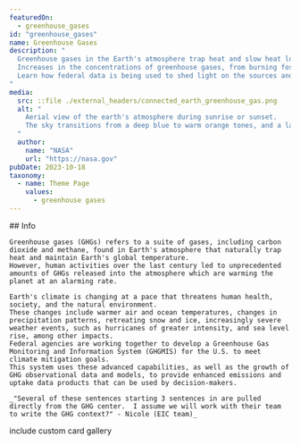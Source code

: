 ```yaml
---
featuredOn:
  - greenhouse_gases 
id: "greenhouse_gases"
name: Greenhouse Gases
description: "
  Greenhouse gases in the Earth's atmosphere trap heat and slow heat loss into space.
  Increases in the concentrations of greenhouse gases, from burning fossil fuels, has caused cascading changes to many of Earth's vital life-supporting systems.
  Learn how federal data is being used to shed light on the sources and hotspots of GHG emissions and to understand the associated impacts on the climate.
"
media:
  src: ::file ./external_headers/connected_earth_greenhouse_gas.png
  alt: "
    Aerial view of the earth's atmosphere during sunrise or sunset.
    The sky transitions from a deep blue to warm orange tones, and a layer of clouds is bathed in golden light, creating a striking contrast between the darkened earth below and the bright sky above.
  "
  author:
    name: "NASA"
    url: "https://nasa.gov"
pubDate: 2023-10-18
taxonomy:
  - name: Theme Page
    values:
      - greenhouse gases
---
```


<Block>
  <Prose>
    ## Info

    Greenhouse gases (GHGs) refers to a suite of gases, including carbon dioxide and methane, found in Earth's atmosphere that naturally trap heat and maintain Earth's global temperature.
    However, human activities over the last century led to unprecedented amounts of GHGs released into the atmosphere which are warming the planet at an alarming rate.

    Earth's climate is changing at a pace that threatens human health, society, and the natural environment.
    These changes include warmer air and ocean temperatures, changes in precipitation patterns, retreating snow and ice, increasingly severe weather events, such as hurricanes of greater intensity, and sea level rise, among other impacts.
    Federal agencies are working together to develop a Greenhouse Gas Monitoring and Information System (GHGMIS) for the U.S. to meet climate mitigation goals.
    This system uses these advanced capabilities, as well as the growth of GHG observational data and models, to provide enhanced emissions and uptake data products that can be used by decision-makers.

    _"Several of these sentences starting 3 sentences in are pulled directly from the GHG center.  I assume we will work with their team to write the GHG context?" - Nicole (EIC team)_
  </Prose>

</Block>

<Block type="wide">
  <Prose> include custom card gallery </Prose>
</Block>